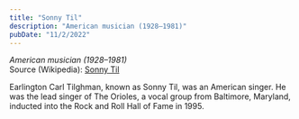 ```yaml
---
title: "Sonny Til"
description: "American musician (1928–1981)"
pubDate: "11/2/2022"
---
```


*American musician (1928–1981)*  
Source (Wikipedia): [Sonny Til][1]

Earlington Carl Tilghman, known as Sonny Til, was an American singer. He was the lead singer of The Orioles, a vocal group from Baltimore, Maryland, inducted into the Rock and Roll Hall of Fame in 1995.

[1]: https://en.wikipedia.org/wiki/Sonny_Til
